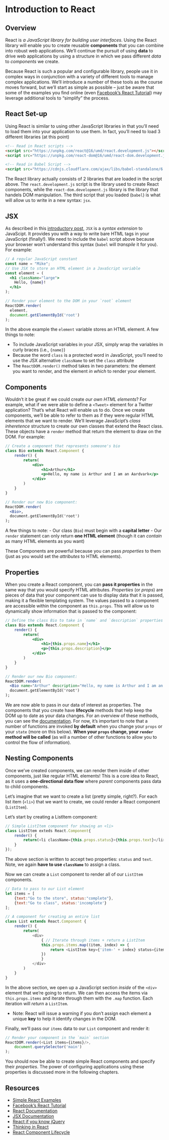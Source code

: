 # Introduction to React {#react}

## Overview
React is _a JavaScript library for building user interfaces_. Using the React library will enable you to create reusable **components** that you can combine into robust web applications. We'll continue the pursuit of using **data** to drive web applications by using a structure in which we pass different _data_ to _components_ we create.

Because React is such a popular and configurable library, people use it in complex ways in conjunction with a variety of different tools to manage complex applications. We'll introduce a number of these tools as the course moves forward, but we'll start as simple as possible -- just be aware that some of the examples you find online (even [Facebook's React Tutorial](https://facebook.github.io/react/tutorial/tutorial.html)) may leverage additional tools to "simplify" the process.


## React Set-up
Using React is similar to using other JavaScript libraries in that you'll need to load them into your application to use them. In fact, you'll need to load 3 different libraries (at this point)

```html
<!-- Read in React scripts -->
<script src="https://unpkg.com/react@16/umd/react.development.js"></script>
<script src="https://unpkg.com/react-dom@16/umd/react-dom.development.js"></script>

<!-- Read in Babel Script -->
<script src="https://cdnjs.cloudflare.com/ajax/libs/babel-standalone/6.26.0/babel.min.js"></script>
```
The React library actually consists of 2 libraries that are loaded in the script above. The `react.development.js` script is the library used to create React components, while the `react-dom.development.js` library is the library that handels DOM manipulation. The third script that you loaded (`babel`) is what will allow us to write in a new syntax: `jsx`.

## JSX
As described in this [introductory post](https://reactjs.org/docs/introducing-jsx.html), `JSX` is a _syntax extension_ to JavaScipt. It provides you with a way to write bare HTML tags in your JavaScript (finally!). We need to include the `babel` script above because your browser won't understand this syntax (`babel` will _transpile_ it for you). For example:

```jsx
// A regular JavaScript constant
const name = "Mike";
// Use JSX to store an HTML element in a JavaScript variable
const element = (
  <h1 className="large">
    Hello, {name}!
  </h1>
);

// Render your element to the DOM in your `root` element
ReactDOM.render(
  element,
  document.getElementById('root')
);
```

In the above example the `element` variable stores an HTML element. A few things to note:

- To include JavaScript variables in your JSX, simply wrap the variables in curly braces (i.e., `{name}`)
- Because the word `class` is a protected word in JavaScript, you'll need to use the JSX alternative `className` to set the `class` attribute
- The `ReactDOM.render()` method takes in two parameters: the element you want to render, and the element _in which_ to render your element.

## Components
Wouldn't it be great if we could create _our own HTML elements_? For example, what if we were able to define a `<Tweet>` element for a Twitter application? That's what React will enable us to do. Once we create components, we'll be able to refer to them as if they were regular HTML elements that we want to render. We'll leverage JavaScipt's _class inheretence_ structure to create our own classes that extend the React class. These objects have a `render` method that return the element to draw on the DOM. For example:

```jsx
// Create a component that represents someone's bio
class Bio extends React.Component {
    render() {
        return(
            <div>
                <h1>Arthur</h1>
                <p>Hello, my name is Arthur and I am an Aardvark</p>
            </div>
        )
    }
}

// Render our new Bio component:
ReactDOM.render(
  <Bio>,
  document.getElementById('root')
);
```

A few things to note:
- Our class (`Bio`) must begin with a **capital letter**
- Our `render` statement can only return **one HTML element** (though it can _contain_ as many HTML elements as you want)

These Components are powerful because you can pass _properties_ to them (just as you would set the _attributes_ to HTML elements).

## Properties
When you create a React component, you can **pass it properties** in the same way that you would specify HTML attributes. _Properties_ (or _props_) are pieces of data that your component can use to display data that it is passed, making it a flexible templating system. The values passed to a component are accessible within the component as `this.props`. This will allow us to dynamically show information that is passed to the component:

```jsx
// Define the class Bio to take in `name` and `description` properties
class Bio extends React.Component {
    render() {
        return(
            <div>
                <h1>{this.props.name}</h1>
                <p>{this.props.description}</p>
            </div>
        )
    }
}

// Render our new Bio component:
ReactDOM.render(
  <Bio name="Arthur" description="Hello, my name is Arthur and I am an Aardvark">,
  document.getElementById('root')
);
```
We are now able to pass in our data of interest as properties. The components that you create have **lifecycle** methods that help keep the DOM up to date as your data changes. For an overview of these methods, you can see the [documentation](https://facebook.github.io/react/docs/react-component.html). For now, it's important to note that a number of functions are invoked **by default** when you change your `props` or your `state` (more on this below). **When your `props` change, your `render` method will be called** (as will a number of other functions to allow you to control the flow of information).

## Nesting Components
Once we've created components, we can render them inside of other components, just like regular HTML elements! This is a core idea to React, as it uses a **one-directional data flow** where _parent_ components pass data to child components.

Let's imagine that we want to create a list (pretty simple, right?). For each list item (`<li>`) that we want to create, we could render a React component (`ListItem`).

Let's start by creating a ListItem component:
```javascript
// Simple ListItem component for showing an <li>
class ListItem exteds React.Component{
    render() {
        return(<li className={this.props.status}>{this.props.text}</li>)
    }
});
```
The above section is written to accept two properties: `status` and `text`. Note, we again **have to use `className`** to assign a class.

Now we can create a `List` component to render all of our `ListItem` components.

```javascript
// Data to pass to our List element
let items = [
    {text:"Go to the store", status:"complete"},
    {text:"Go to class", status:'incomplete'}
];

// A component for creating an entire list
class List extends React.Component {
    render() {
        return(
            <div>
                { // Iterate through items + return a ListItem
                this.props.items.map((item, index) => {
                    return <ListItem key={'item-' + index} status={item.status} text={item.text} />
                })
                }
            </div>
        )
    }
}

```
In the above section, we open up a JavaScript section _inside_ of the `<div>` element that we're going to return. We can then access the items via `this.props.items` and iterate through them with the `.map` function. Each iteration will _return_ a `ListItem`.

- Note: React will issue a warning if you don't assign each element a unique **key** to help it identify changes in the DOM.

Finally, we'll pass our `items` data to our `List` component and render it:

```javascript
// Render your component in the `main` section
ReactDOM.render(<List items={items}/>,
    document.querySelector('main')
);
```

You should now be able to create simple React components and specify their _properties_. The power of configuring applications using these properties is discussed more in the following chapters.

## Resources

- [Simple React Examples](http://tutorialzine.com/2014/07/5-practical-examples-for-learning-facebooks-react-framework/)
- [Facebook's React Tutorial](https://facebook.github.io/react/tutorial/tutorial.html)
- [React Documentation](https://facebook.github.io/react/docs/hello-world.html)
- [JSX Documentation](https://facebook.github.io/react/docs/introducing-jsx.html)
- [React if you know jQuery](http://reactfordesigners.com/labs/reactjs-introduction-for-people-who-know-just-enough-jquery-to-get-by/)
- [Thinking in React](https://facebook.github.io/react/docs/thinking-in-react.html)
- [React Component Lifecycle](https://facebook.github.io/react/docs/react-component.html)
